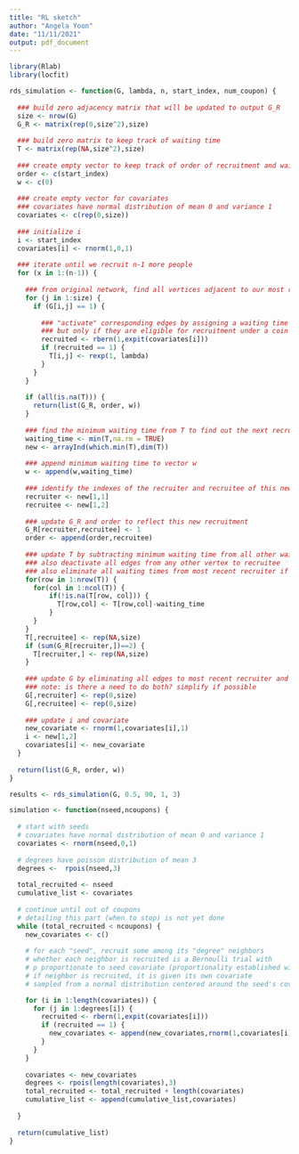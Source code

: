 ```yaml
---
title: "RL sketch"
author: "Angela Yoon"
date: "11/11/2021"
output: pdf_document
---
```


```r
library(Rlab)
library(locfit)
```

```r
rds_simulation <- function(G, lambda, n, start_index, num_coupon) {
  
  ### build zero adjacency matrix that will be updated to output G_R
  size <- nrow(G)
  G_R <- matrix(rep(0,size^2),size)
  
  ### build zero matrix to keep track of waiting time
  T <- matrix(rep(NA,size^2),size)
  
  ### create empty vector to keep track of order of recruitment and waiting times
  order <- c(start_index)
  w <- c(0)
  
  ### create empty vector for covariates
  ### covariates have normal distribution of mean 0 and variance 1
  covariates <- c(rep(0,size))
  
  ### initialize i
  i <- start_index
  covariates[i] <- rnorm(1,0,1)
  
  ### iterate until we recruit n-1 more people
  for (x in 1:(n-1)) {
    
    ### from original network, find all vertices adjacent to our most recently recruited vertex
    for (j in 1:size) {
      if (G[i,j] == 1) {
        
        ### "activate" corresponding edges by assigning a waiting time
        ### but only if they are eligible for recruitment under a coin flip
        recruited <- rbern(1,expit(covariates[i]))
        if (recruited == 1) {
          T[i,j] <- rexp(1, lambda)
        }
      }
    }
    
    if (all(is.na(T))) {
      return(list(G_R, order, w))
    }
    
    ### find the minimum waiting time from T to find out the next recruitment
    waiting_time <- min(T,na.rm = TRUE)
    new <- arrayInd(which.min(T),dim(T))
    
    ### append minimum waiting time to vector w
    w <- append(w,waiting_time)
    
    ### identify the indexes of the recruiter and recruitee of this new recruitment
    recruiter <- new[1,1]
    recruitee <- new[1,2]
    
    ### update G_R and order to reflect this new recruitment
    G_R[recruiter,recruitee] <- 1
    order <- append(order,recruitee)
    
    ### update T by subtracting minimum waiting time from all other waiting times
    ### also deactivate all edges from any other vertex to recruitee
    ### also eliminate all waiting times from most recent recruiter if recruiter used all coupons
    for(row in 1:nrow(T)) {
      for(col in 1:ncol(T)) {
          if(!is.na(T[row, col])) {
            T[row,col] <- T[row,col]-waiting_time
          }
      }
    }
    T[,recruitee] <- rep(NA,size)
    if (sum(G_R[recruiter,])==2) {
      T[recruiter,] <- rep(NA,size)
    }
    
    ### update G by eliminating all edges to most recent recruiter and recruitee
    ### note: is there a need to do both? simplify if possible
    G[,recruiter] <- rep(0,size)
    G[,recruitee] <- rep(0,size)
    
    ### update i and covariate
    new_covariate <- rnorm(1,covariates[i],1)
    i <- new[1,2]
    covariates[i] <- new_covariate
  }
  
  return(list(G_R, order, w))
}
```

```r
results <- rds_simulation(G, 0.5, 90, 1, 3)
```


```r
simulation <- function(nseed,ncoupons) {
  
  # start with seeds
  # covariates have normal distribution of mean 0 and variance 1
  covariates <- rnorm(nseed,0,1)
  
  # degrees have poisson distribution of mean 3
  degrees <-  rpois(nseed,3)
  
  total_recruited <- nseed
  cumulative_list <- covariates
  
  # continue until out of coupons
  # detailing this part (when to stop) is not yet done
  while (total_recruited < ncoupons) {
    new_covariates <- c()
    
    # for each "seed", recruit some among its "degree" neighbors
    # whether each neighbor is recruited is a Bernoulli trial with 
    # p proportionate to seed covariate (proportionality established with expit)
    # if neighbor is recruited, it is given its own covariate
    # sampled from a normal distribution centered around the seed's covariate

    for (i in 1:length(covariates)) {
      for (j in 1:degrees[i]) {
        recruited <- rbern(1,expit(covariates[i]))
        if (recruited == 1) {
          new_covariates <- append(new_covariates,rnorm(1,covariates[i],1))
        }
      }
    }
    
    covariates <- new_covariates
    degrees <- rpois(length(covariates),3)
    total_recruited <- total_recruited + length(covariates)
    cumulative_list <- append(cumulative_list,covariates)
    
  }
  
  return(cumulative_list)
}
```

```r

```

